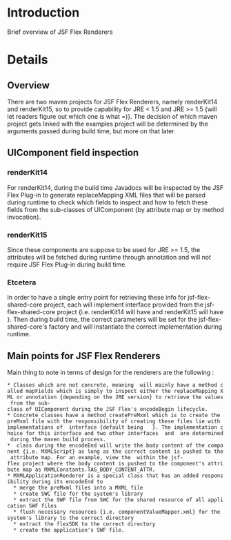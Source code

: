 = Introduction =

Brief overview of JSF Flex Renderers

= Details =

==Overview==
There are two maven projects for JSF Flex Renderers, namely renderKit14 and renderKit15, so to provide capability for JRE < 1.5 and JRE >= 1.5 {will let readers figure out which one is what =)}. The decision of which maven project gets linked with the examples project will be determined by the arguments passed during build time, but more on that later.

==UIComponent field inspection==

===renderKit14===
For renderKit14, during the build time Javadocs will be inspected by the JSF Flex Plug-in to generate replaceMapping XML files that will be parsed during runtime to check which fields to inspect and how to fetch these fields from the sub-classes of UIComponent {by attribute map or by method invocation}.

===renderKit15===
Since these components are suppose to be used for JRE >= 1.5, the attributes will be fetched during runtime through annotation and will not require JSF Flex Plug-in during build time.

===Etcetera===
In order to have a single entry point for retrieving these info for jsf-flex-shared-core project, each will implement {{{_AnnotationDocletParser}}} interface provided from the jsf-flex-shared-core project {i.e. renderKit14 will have 
{{{AnnotationDocletParser14Impl}}} and renderKit15 will have {{{AnnotationDocletParser15Impl}}} }. Then during build time, the correct parameters will be set for the jsf-flex-shared-core's factory and will instantiate the correct implementation during runtime.


==Main points for JSF Flex Renderers==
Main thing to note in terms of design for the renderers are the following :
 * Classes which are not concrete, meaning {{{MXML.+TemplateRenderer}}} will mainly have a method called mapFields which is simply to inspect either the replaceMapping XML or annotation {depending on the JRE version} to retrieve the values from the sub-class of UIComponent during the JSF Flex's encodeBegin lifecycle.
 * Concrete classes have a method createPreMxml which is to create the preMxml file with the responsibility of creating these files lie with implementations of {{{_FileManipulatorTaskRunner}}} interface {default being  {{{VelocityFileManipulatorTaskRunnerImpl}}} }. The implementation choice for this interface and two other interfaces {{{_CommonTaskRunner}}} and {{{_FlexTaskRunner}}} are determined during the maven build process.
 * {{{MXMLComponentBaseRenderer}}} class during the encodeEnd will write the body content of the component {i.e. MXMLScript} as long as the correct content is pushed to the attribute map. For an example, view the {{{MXMLUIScriptTag}}} within the jsf-flex project where the body content is pushed to the component's attribute map as MXMLConstants.TAG_BODY_CONTENT_ATTR.
 * MXMLApplicationRenderer is a special class that has an added responsibility during its encodeEnd to 
   * merge the preMxml files into a MXML file
   * create SWC file for the system's library
   * extract the SWF file from SWC for the shared resource of all application SWF files
   * flush necessary resources {i.e. componentValueMapper.xml} for the system's library to the correct directory
   * extract the flexSDK to the correct directory
   * create the application's SWF file.